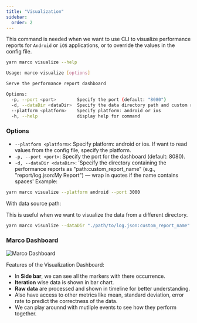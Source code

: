 ```yaml
---
title: "Visualization"
sidebar:
  order: 2
---
```


This command is needed when we want to use CLI to visualize performance reports for `Android` or `iOS` applications, or to override the values in the config file.

```bash frame="none"
yarn marco visualize --help
```

```bash frame="none"
Usage: marco visualize [options]

Serve the performance report dashboard

Options:
  -p, --port <port>        Specify the port (default: "8080")
  -d, --dataDir <dataDir>  Specify the data directory path and custom report name
  --platform <platform>    Specify platform: android or ios
  -h, --help               display help for command
```

### Options

- `--platform <platform>`: Specify platform: android or ios. If want to read values from the config file, specify the platform.
- `-p, --port <port>`: Specify the port for the dashboard (default: 8080).
- `-d, --dataDir <dataDir>`: 'Specify the directory containing the performance reports as "path:custom_report_name" (e.g., "report/log.json:My Report") — wrap in quotes if the name contains spaces'
Example:

```bash frame="none"
yarn marco visualize --platform android --port 3000
```

With data source path:

This is useful when we want to visualize the data from a different directory.
```bash frame="none"
yarn marco visualize --dataDir "./path/to/log.json:custom_report_name"
```

### Marco Dashboard

![Marco Dashboard](../../../../assets/dashboard.gif)

Features of the Visualization Dashboard:
- In **Side bar**, we can see all the markers with there occurrence.
- **Iteration** wise data is shown in bar chart.
- **Raw data** are processed and shown in timeline for better understanding.
- Also have access to other metrics like mean, standard deviation, error rate to predict the correctness of the data.
- We can play arounnd with mutliple events to see how they perform together.
